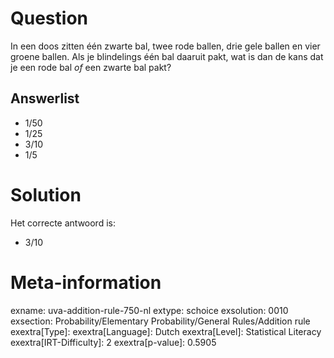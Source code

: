 Question
========

In een doos zitten één zwarte bal, twee rode ballen, drie gele ballen en
vier groene ballen. Als je blindelings één bal daaruit pakt, wat is dan
de kans dat je een rode bal *of* een zwarte bal pakt?

Answerlist
----------

* 1/50
* 1/25
* 3/10
* 1/5

Solution
========

Het correcte antwoord is: 

* 3/10

Meta-information
================
exname: uva-addition-rule-750-nl
extype: schoice
exsolution: 0010
exsection: Probability/Elementary Probability/General Rules/Addition rule
exextra[Type]: 
exextra[Language]: Dutch
exextra[Level]: Statistical Literacy
exextra[IRT-Difficulty]: 2
exextra[p-value]: 0.5905
